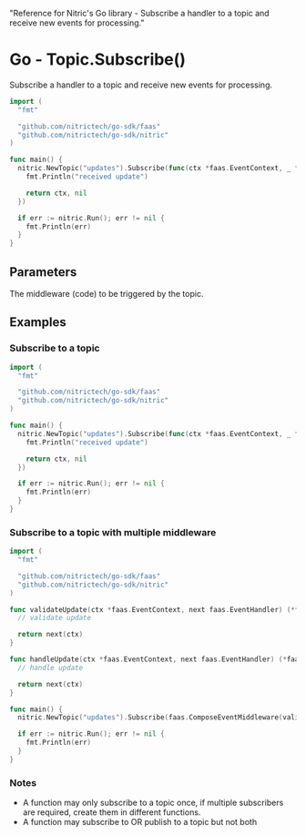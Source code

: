   "Reference for Nitric's Go library - Subscribe a handler to a topic and receive new events for processing."

# Go - Topic.Subscribe()

Subscribe a handler to a topic and receive new events for processing.

```go
import (
  "fmt"

  "github.com/nitrictech/go-sdk/faas"
  "github.com/nitrictech/go-sdk/nitric"
)

func main() {
  nitric.NewTopic("updates").Subscribe(func(ctx *faas.EventContext, _ faas.EventHandler) (*faas.EventContext, error) {
    fmt.Println("received update")

    return ctx, nil
  })

  if err := nitric.Run(); err != nil {
    fmt.Println(err)
  }
}
```

## Parameters

<Properties>
  <Property name="middleware" required type="EventMiddleware">
    The middleware (code) to be triggered by the topic.
  </Property>
</Properties>

## Examples

### Subscribe to a topic

```go
import (
  "fmt"

  "github.com/nitrictech/go-sdk/faas"
  "github.com/nitrictech/go-sdk/nitric"
)

func main() {
  nitric.NewTopic("updates").Subscribe(func(ctx *faas.EventContext, _ faas.EventHandler) (*faas.EventContext, error) {
    fmt.Println("received update")

    return ctx, nil
  })

  if err := nitric.Run(); err != nil {
    fmt.Println(err)
  }
}
```

### Subscribe to a topic with multiple middleware

```go
import (
  "fmt"

  "github.com/nitrictech/go-sdk/faas"
  "github.com/nitrictech/go-sdk/nitric"
)

func validateUpdate(ctx *faas.EventContext, next faas.EventHandler) (*faas.EventContext, error) {
  // validate update

  return next(ctx)
}

func handleUpdate(ctx *faas.EventContext, next faas.EventHandler) (*faas.EventContext, error) {
  // handle update

  return next(ctx)
}

func main() {
  nitric.NewTopic("updates").Subscribe(faas.ComposeEventMiddleware(validateUpdate, handleUpdate))

  if err := nitric.Run(); err != nil {
    fmt.Println(err)
  }
}
```

### Notes

- A function may only subscribe to a topic once, if multiple subscribers are required, create them in different functions.
- A function may subscribe to OR publish to a topic but not both
